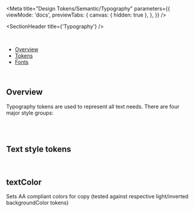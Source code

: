 
<Meta
  title="Design Tokens/Semantic/Typography"
  parameters={{
    viewMode: 'docs',
    previewTabs: {
      canvas: { hidden: true },
    },
  }}
/>

<SectionHeader title={'Typography'} />

<br />

- [Overview](#overview)
- [Tokens](#tokens)
- [Fonts](#fonts)

<br />

## Overview

Typography tokens are used to represent all text needs. There are four major style groups:

<br />

<OverviewShowcase data={overviewTableText} />

<br />

## Text style tokens

<TypographyTokensShowcase />

<br />

## textColor

Sets AA compliant colors for copy (tested against respective light/inverted backgroundColor tokens)

<br />

<TextColorShowcase />

